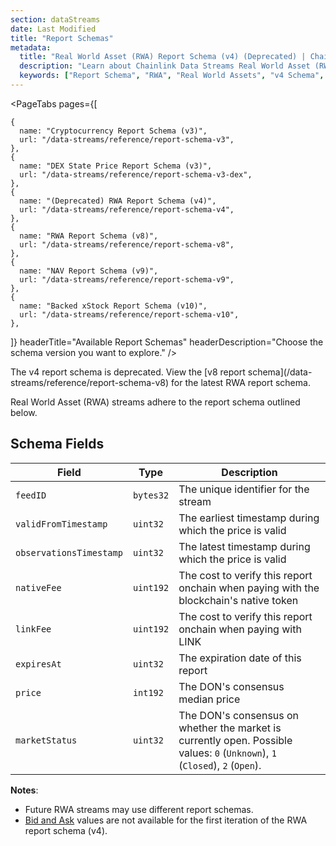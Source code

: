 ```yaml
---
section: dataStreams
date: Last Modified
title: "Report Schemas"
metadata:
  title: "Real World Asset (RWA) Report Schema (v4) (Deprecated) | Chainlink Data Streams"
  description: "Learn about Chainlink Data Streams Real World Asset (RWA) report schema (v4), including fields, encoding, and examples for integrating RWA data in your applications."
  keywords: ["Report Schema", "RWA", "Real World Assets", "v4 Schema", "Data Format", "Report Structure"]
---
```



<DataStreams section="dsNotes" />

<PageTabs
  pages={[

    {
      name: "Cryptocurrency Report Schema (v3)",
      url: "/data-streams/reference/report-schema-v3",
    },
    {
      name: "DEX State Price Report Schema (v3)",
      url: "/data-streams/reference/report-schema-v3-dex",
    },
    {
      name: "(Deprecated) RWA Report Schema (v4)",
      url: "/data-streams/reference/report-schema-v4",
    },
    {
      name: "RWA Report Schema (v8)",
      url: "/data-streams/reference/report-schema-v8",
    },
    {
      name: "NAV Report Schema (v9)",
      url: "/data-streams/reference/report-schema-v9",
    },
    {
      name: "Backed xStock Report Schema (v10)",
      url: "/data-streams/reference/report-schema-v10",
    },

]}
headerTitle="Available Report Schemas"
headerDescription="Choose the schema version you want to explore."
/>

<Aside type="danger">
  The v4 report schema is deprecated. View the [v8 report schema](/data-streams/reference/report-schema-v8) for the
  latest RWA report schema.
</Aside>

Real World Asset (RWA) streams adhere to the report schema outlined below.

## Schema Fields

| Field                   | Type      | Description                                                                                                                  |
| ----------------------- | --------- | ---------------------------------------------------------------------------------------------------------------------------- |
| `feedID`                | `bytes32` | The unique identifier for the stream                                                                                         |
| `validFromTimestamp`    | `uint32`  | The earliest timestamp during which the price is valid                                                                       |
| `observationsTimestamp` | `uint32`  | The latest timestamp during which the price is valid                                                                         |
| `nativeFee`             | `uint192` | The cost to verify this report onchain when paying with the blockchain's native token                                        |
| `linkFee`               | `uint192` | The cost to verify this report onchain when paying with LINK                                                                 |
| `expiresAt`             | `uint32`  | The expiration date of this report                                                                                           |
| `price`                 | `int192`  | The DON's consensus median price                                                                                             |
| `marketStatus`          | `uint32`  | The DON's consensus on whether the market is currently open. Possible values: `0` (`Unknown`), `1` (`Closed`), `2` (`Open`). |

**Notes**:

- Future RWA streams may use different report schemas.
- [Bid and Ask](/data-streams/concepts/liquidity-weighted-prices) values are not available for the first iteration of the RWA report schema (v4).
